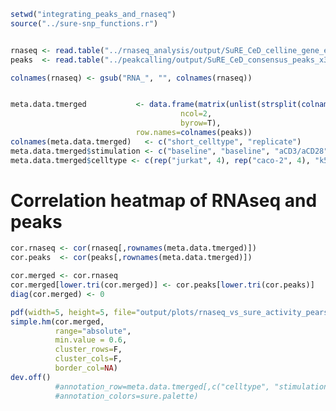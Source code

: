 ```r
setwd("integrating_peaks_and_rnaseq")
source("../sure-snp_functions.r")


rnaseq <- read.table("../rnaseq_analysis/output/SuRE_CeD_celline_gene_expression_vst_normalized.tsv", stringsAsFactors = F)
peaks  <- read.table("../peakcalling/output/SuRE_CeD_consensus_peaks_x3_vst_normalized_count_matrix_technicals_merged.tsv", stringsAsFactors = F, header=T, row.names = 1)

colnames(rnaseq) <- gsub("RNA_", "", colnames(rnaseq))


meta.data.tmerged           <- data.frame(matrix(unlist(strsplit(colnames(peaks), split="_")),
                                      ncol=2,
                                      byrow=T),
                            row.names=colnames(peaks))
colnames(meta.data.tmerged)   <- c("short_celltype", "replicate")
meta.data.tmerged$stimulation <- c("baseline", "baseline", "aCD3/aCD28", "aCD3/aCD28", "baseline", "baseline", "IFNy", "IFNy", "baseline", "baseline")
meta.data.tmerged$celltype <- c(rep("jurkat", 4), rep("caco-2", 4), "k562", "k562")
```

# Correlation heatmap of RNAseq and peaks
```r
cor.rnaseq <- cor(rnaseq[,rownames(meta.data.tmerged)])
cor.peaks  <- cor(peaks[,rownames(meta.data.tmerged)])

cor.merged <- cor.rnaseq
cor.merged[lower.tri(cor.merged)] <- cor.peaks[lower.tri(cor.peaks)]
diag(cor.merged) <- 0

pdf(width=5, height=5, file="output/plots/rnaseq_vs_sure_activity_pearson_correlation.pdf", paper="a4")
simple.hm(cor.merged,
          range="absolute",
          min.value = 0.6,
          cluster_rows=F,
          cluster_cols=F,
          border_col=NA)
dev.off()
          #annotation_row=meta.data.tmerged[,c("celltype", "stimulation")],
          #annotation_colors=sure.palette)
```


```r




```


